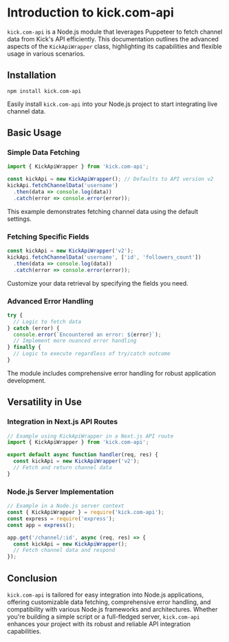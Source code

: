 # Introduction to kick.com-api

`kick.com-api` is a Node.js module that leverages Puppeteer to fetch channel data from Kick's API efficiently. This documentation outlines the advanced aspects of the `KickApiWrapper` class, highlighting its capabilities and flexible usage in various scenarios.

## Installation

```shell
npm install kick.com-api
```

Easily install `kick.com-api` into your Node.js project to start integrating live channel data.

## Basic Usage

### Simple Data Fetching

```javascript
import { KickApiWrapper } from 'kick.com-api';

const kickApi = new KickApiWrapper(); // Defaults to API version v2
kickApi.fetchChannelData('username')
  .then(data => console.log(data))
  .catch(error => console.error(error));
```

This example demonstrates fetching channel data using the default settings.

### Fetching Specific Fields

```javascript
const kickApi = new KickApiWrapper('v2');
kickApi.fetchChannelData('username', ['id', 'followers_count'])
  .then(data => console.log(data))
  .catch(error => console.error(error));
```

Customize your data retrieval by specifying the fields you need.

### Advanced Error Handling

```javascript
try {
  // Logic to fetch data
} catch (error) {
  console.error(`Encountered an error: ${error}`);
  // Implement more nuanced error handling
} finally {
  // Logic to execute regardless of try/catch outcome
}
```

The module includes comprehensive error handling for robust application development.

## Versatility in Use

### Integration in Next.js API Routes

```javascript
// Example using KickApiWrapper in a Next.js API route
import { KickApiWrapper } from 'kick.com-api';

export default async function handler(req, res) {
  const kickApi = new KickApiWrapper('v2');
  // Fetch and return channel data
}
```

### Node.js Server Implementation

```javascript
// Example in a Node.js server context
const { KickApiWrapper } = require('kick.com-api');
const express = require('express');
const app = express();

app.get('/channel/:id', async (req, res) => {
  const kickApi = new KickApiWrapper();
  // Fetch channel data and respond
});
```

## Conclusion

`kick.com-api` is tailored for easy integration into Node.js applications, offering customizable data fetching, comprehensive error handling, and compatibility with various Node.js frameworks and architectures. Whether you're building a simple script or a full-fledged server, `kick.com-api` enhances your project with its robust and reliable API integration capabilities.
